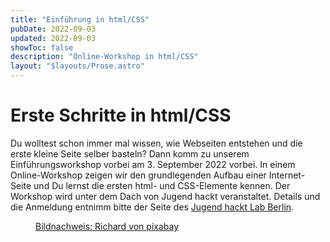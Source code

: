```yaml
---
title: "Einführung in html/CSS"
pubDate: 2022-09-03
updated: 2022-09-03
showToc: false
description: "Online-Workshop in html/CSS"
layout: "$layouts/Prose.astro"
---
```



# Erste Schritte in html/CSS

Du wolltest schon immer mal wissen, wie Webseiten entstehen und die erste kleine Seite selber basteln? Dann komm zu unserem Einführungsworkshop vorbei am 3. September 2022 vorbei. In einem Online-Workshop zeigen wir den grundlegenden Aufbau einer Internet-Seite und Du lernst die ersten html- und CSS-Elemente kennen. Der Workshop wird unter dem Dach von Jugend hackt veranstaltet. Details und die Anmeldung entnimm bitte der Seite des [Jugend hackt Lab Berlin](https://jugendhackt.org/lab/berlin/).

<Figure src="/images/html_code.png" alt="html Code" />

[Bildnachweis: Richard von pixabay](https://pixabay.com//?utm_source=link-attribution&utm_medium=referral&utm_campaign=image&utm_content=3600810)
